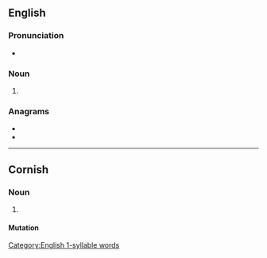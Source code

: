 {{also|Treys}}
==English==

===Pronunciation===
* {{rhymes|eɪz|lang=en}}
{{rfp|lang=en}}
{{rfap|lang=en}}

===Noun===
{{head|en|noun plural form}}

# {{plural of|trey|lang=en}}

===Anagrams===
* {{l|en|resty}}
* {{l|en|tyres}}

[[Category:English 1-syllable words]]

----

==Cornish==

===Noun===
{{head|kw|noun plural form}}

# {{plural of|troos||foot|lang=kw}}

====Mutation====
{{kw mut cons|t|reys}}